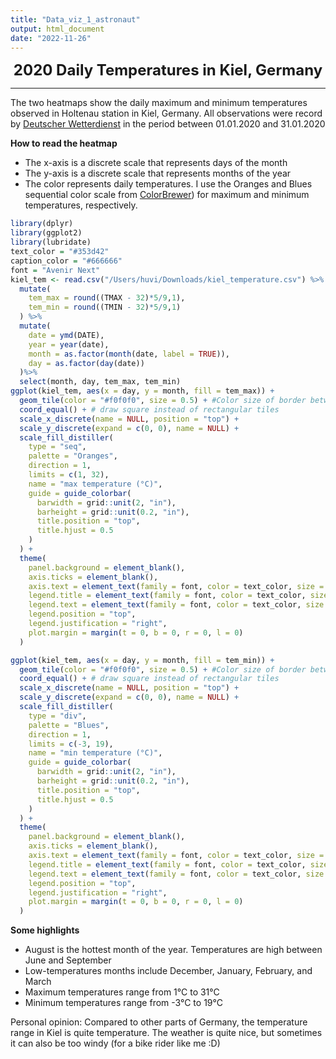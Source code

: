 ```yaml
---
title: "Data_viz_1_astronaut"
output: html_document
date: "2022-11-26"
---
```



<font size ="5"><center> **2020 Daily Temperatures in Kiel, Germany**</center></font>

----

The two heatmaps show the daily maximum and minimum temperatures observed in Holtenau station in Kiel, Germany. All observations were record by [Deutscher Wetterdienst](www.dwd.de) in the period between 01.01.2020 and 31.01.2020

**How to read the heatmap** 

- The x-axis is a discrete scale that represents days of the month
- The y-axis is a discrete scale that represents months of the year 
- The color represents daily temperatures. I use the Oranges and Blues sequential color scale from [ColorBrewer](https://colorbrewer2.org/)) for maximum and minimum temperatures, respectively. 

```r
library(dplyr)
library(ggplot2)
library(lubridate)
text_color = "#353d42"
caption_color = "#666666"
font = "Avenir Next"
kiel_tem <- read.csv("/Users/huvi/Downloads/kiel_temperature.csv") %>% 
  mutate(
    tem_max = round((TMAX - 32)*5/9,1),
    tem_min = round((TMIN - 32)*5/9,1) 
  ) %>% 
  mutate(
    date = ymd(DATE),
    year = year(date),
    month = as.factor(month(date, label = TRUE)),
    day = as.factor(day(date))
  )%>% 
  select(month, day, tem_max, tem_min)
ggplot(kiel_tem, aes(x = day, y = month, fill = tem_max)) +
  geom_tile(color = "#f0f0f0", size = 0.5) + #Color size of border between tiles
  coord_equal() + # draw square instead of rectangular tiles
  scale_x_discrete(name = NULL, position = "top") +
  scale_y_discrete(expand = c(0, 0), name = NULL) +
  scale_fill_distiller(
    type = "seq",
    palette = "Oranges",
    direction = 1,
    limits = c(1, 32),
    name = "max temperature (°C)",
    guide = guide_colorbar(
      barwidth = grid::unit(2, "in"),
      barheight = grid::unit(0.2, "in"),
      title.position = "top",
      title.hjust = 0.5
    )
  ) +
  theme(
    panel.background = element_blank(),
    axis.ticks = element_blank(),
    axis.text = element_text(family = font, color = text_color, size = 7),
    legend.title = element_text(family = font, color = text_color, size = 7),
    legend.text = element_text(family = font, color = text_color, size = 7),
    legend.position = "top",
    legend.justification = "right",
    plot.margin = margin(t = 0, b = 0, r = 0, l = 0)
  )
```

```r
ggplot(kiel_tem, aes(x = day, y = month, fill = tem_min)) +
  geom_tile(color = "#f0f0f0", size = 0.5) + #Color size of border between tiles
  coord_equal() + # draw square instead of rectangular tiles
  scale_x_discrete(name = NULL, position = "top") +
  scale_y_discrete(expand = c(0, 0), name = NULL) +
  scale_fill_distiller(
    type = "div",
    palette = "Blues",
    direction = 1,
    limits = c(-3, 19),
    name = "min temperature (°C)",
    guide = guide_colorbar(
      barwidth = grid::unit(2, "in"),
      barheight = grid::unit(0.2, "in"),
      title.position = "top",
      title.hjust = 0.5
    )
  ) +
  theme(
    panel.background = element_blank(),
    axis.ticks = element_blank(),
    axis.text = element_text(family = font, color = text_color, size = 7),
    legend.title = element_text(family = font, color = text_color, size = 7),
    legend.text = element_text(family = font, color = text_color, size = 7),
    legend.position = "top",
    legend.justification = "right",
    plot.margin = margin(t = 0, b = 0, r = 0, l = 0)
  )
```


**Some highlights**

- August is the hottest month of the year. Temperatures are high between June and September
- Low-temperatures months include December, January, February, and March
- Maximum temperatures range from 1°C to 31°C
- Minimum temperatures range from -3°C to 19°C

Personal opinion: Compared to other parts of Germany, the temperature range in Kiel is quite temperature. The weather is quite nice, but sometimes it can also be too windy (for a bike rider like me :D) 










